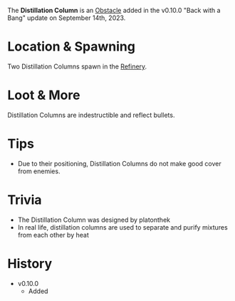 The **Distillation Column** is an [Obstacle](/obstacles) added in the v0.10.0 "Back with a Bang" update on September 14th, 2023.

# Location & Spawning
Two Distillation Columns spawn in the [Refinery](/buildings/refinery).

# Loot & More
Distillation Columns are indestructible and reflect bullets.

# Tips
- Due to their positioning, Distillation Columns do not make good cover from enemies.

# Trivia
- The Distillation Column was designed by platonthek
- In real life, distillation columns are used to separate and purify mixtures from each other by heat

# History
- v0.10.0
    - Added